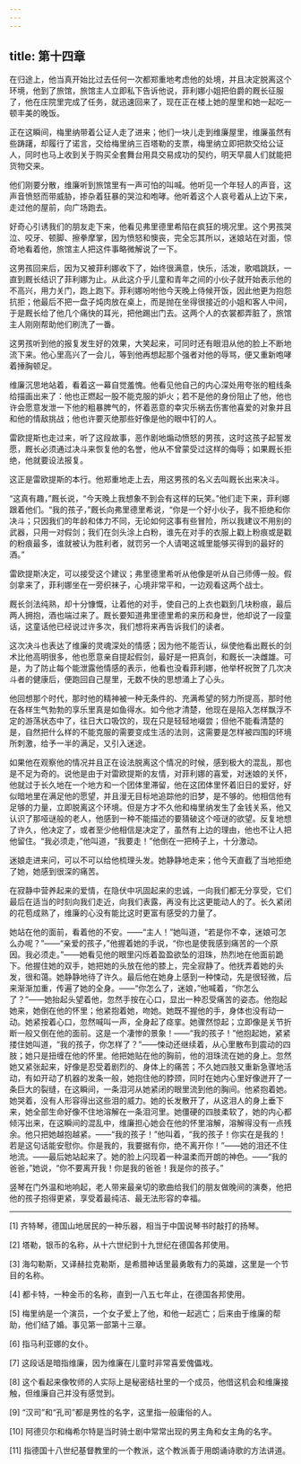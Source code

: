 ```yaml
---
---
---
```

title: 第十四章
---




在归途上，他当真开始比过去任何一次都郑重地考虑他的处境，并且决定脱离这个环境，他到了旅馆，旅馆主人立即私下告诉他说，菲利娜小姐把伯爵的厩长征服了，他在庄院里完成了任务，就迅速回来了，现在正在楼上她的屋里和她一起吃一顿丰美的晚饭。

正在这瞬间，梅里纳带着公证人走了进来；他们一块儿走到维廉屋里，维廉虽然有些踌躇，却履行了诺言，交给梅里纳三百塔勒的支票，梅里纳立即把款交给公证人，同时也马上收到关于购买全套舞台用具交易成功的契约，明天早晨人们就能把货物交来。

他们刚要分散，维廉听到旅馆里有一声可怕的叫喊。他听见一个年轻人的声音，这声音愤怒而带威胁，掺杂着狂暴的哭泣和咆哮。他听着这个人哀号着从上边下来，走过他的屋前，向广场跑去。

好奇心引诱我们的朋友走下来，他看见弗里德里希陷在疯狂的境况里。这个男孩哭泣、咬牙、顿脚、擦拳摩掌，因为愤怒和懊丧，完全忘其所以，迷娘站在对面，惊奇地看着他，旅馆主人把这件事略微解说了一下。

这男孩回来后，因为又被菲利娜收下了，始终很满意，快乐，活泼，歌唱跳跃，一直到厩长结识了菲利娜为止。从此这介乎儿童和青年之间的小伙子就开始表示他的不高兴，用力关门，跑上跑下。菲利娜吩咐他今天晚上侍候开饭，因此他更为抱怨抗拒；他最后不把一盘子炖肉放在桌上，而是抛在坐得很接近的小姐和客人中间，于是厩长给了他几个痛快的耳光，把他踢出门去。这两个人的衣裳都弄脏了，旅馆主人刚刚帮助他们刷洗了一番。

这男孩听到他的报复发生好的效果，大笑起来，可同时还有眼泪从他的脸上不断地流下来。他心里高兴了一会儿，等到他再想起那个强者对他的辱骂，便又重新咆哮着捶胸顿足。

维廉沉思地站着，看着这一幕自觉羞愧。他看见他自己的内心深处用夸张的粗线条给描画出来了：他也正燃起一股不能克服的妒火；若不是他的身份阻止了他，他也许会愿意发泄一下他的粗暴脾气的，怀着恶意的幸灾乐祸去伤害他喜爱的对象并且和他的情敌挑战；他也许要灭绝那些好像是他的眼中钉的人。

雷欧提斯也走过来，听了这段故事，恶作剧地煽动愤怒的男孩，这时这孩子起誓发愿，厩长必须通过决斗来恢复他的名誉，他从不曾蒙受过这样的侮辱；如果厩长拒绝，他就要设法报复。

这正是雷欧提斯的本行。他郑重地走上去，用这男孩的名义去叫厩长出来决斗。

“这真有趣，”厩长说，“今天晚上我想象不到会有这样的玩笑。”他们走下来，菲利娜跟着他们。“我的孩子，”厩长向弗里德里希说，“你是一个好小伙子，我不拒绝和你决斗；只因我们的年龄和体力不同，无论如何这事有些冒险，所以我建议不用别的武器，只用一对假剑；我们在剑头涂上白粉，谁先在对手的衣服上戳上粉痕或是戳的粉痕最多，谁就被认为胜利者，就罚另一个人请喝这城里能够买得到的最好的酒。”

雷欧提斯决定，可以接受这个建议；弗里德里希听从他像是听从自己师傅一般。假剑拿来了，菲利娜坐在一旁织袜子，心境非常平和，一边观看这两个战士。

厩长剑法纯熟，却十分慷慨，让着他的对手，使自己的上衣也戳到几块粉痕，最后两人拥抱，酒也端过来了。厩长要知道弗里德里希的来历和身世，他却说了一段童话，这童话他已经说过许多次，我们想将来再告诉我们的读者。

这次决斗也表达了维廉的灵魂深处的情感；因为他不能否认，纵使他看出厩长的剑术比他高明很多，他也愿意亲自提起假剑，最好是一把真剑，和厩长一决雌雄。可是，为了防止每个能泄露他情感的表示，他看也没看菲利娜，他举杯祝贺了几次决斗者的健康后，便跑回自己屋里，无数不快的思想涌上了心头。

他回想那个时代，那时他的精神被一种无条件的、充满希望的努力所提高，那时他在各样生气勃勃的享乐里真是如鱼得水。如今他才清楚，他现在是陷入怎样飘浮不定的游荡状态中了，往日大口吸饮的，现在只是轻轻地啜尝；但他不能看清楚的是，自然把什么样的不能克服的需要变成生活的法则，这需要是怎样被四围的环境所刺激，给予一半的满足，又引入迷途。

如果他在观察他的情况并且正在设法脱离这个情况的时候，感到极大的混乱，那也是不足为奇的。说他是由于对雷欧提斯的友情，对菲利娜的喜爱，对迷娘的关怀，他就过于长久地在一个地方和一个团体里滞留，他在这团体里怀着旧日的爱好，好似暗地里在满足他的愿望，并且漫无目标地追踪他的旧梦，是不够的。他相信他有足够的力量，立即脱离这个环境。但是方才不久他和梅里纳发生了金钱关系，他又认识了那哑谜般的老人，他感到一种不能描述的要猜破这个哑谜的欲望。反复地想了许久，他决定了，或者至少他相信是决定了，虽然有上边的理由，他也不让人把他留住。“我必须走，”他叫道，“我要走！”他倒在一把椅子上，十分激动。

迷娘走进来问，可以不可以给他梳理头发。她静静地走来；他今天直截了当地拒绝了她，她感到很深的痛苦。

在寂静中营养起来的爱情，在隐伏中巩固起来的忠诚，一向我们都无分享受，它们最后在适当的时刻向我们走近，向我们表露，再没有比这更能动人的了。长久紧闭的花苞成熟了，维廉的心没有能比这时更富有感受的力量了。

她站在他的面前，看着他的不安。——“主人！”她叫道，“若是你不幸，迷娘可怎么办呢？”——“亲爱的孩子，”他握着她的手说，“你也是使我感到痛苦的一个原因。我必须走。”——她看见他的眼里闪烁着盈盈欲坠的泪珠，热烈地在他面前跪下。他握住她的双手，她把她的头放在他的膝上，完全寂静了。他抚弄着她的头发，很和蔼。她静静地待了许久。最后他在她身上感到一种悚动，先是很轻微，后来渐渐加重，传遍了她的全身。——“你怎么了，迷娘，”他喊着，“你怎么了？”——她抬起头望着他，忽然手按在心口，显出一种忍受痛苦的姿态。他抱起她来，她倒在他的怀里；他紧抱着她，吻她。她既不握他的手，身体也没有动一动。她紧按着心口，忽然喊叫一声，全身起了痉挛。她骤然惊起；立即像是关节折断一般又倒在他的面前。这是一个凄惨的景象！——“我的孩子！”他抱起她，紧紧搂住她叫道，“我的孩子，你怎样了？”——悚动还继续着，从心里散布到震动的四肢；她只是扭缠在他的怀里。他把她贴在他的胸前，他的泪珠流在她的身上。忽然她又紧张起来，好像是忍受着剧烈的、身体上的痛苦；不久她四肢又重新急骤地活动，有如开动了机器的发条一般，她抱住他的脖颈，同时在她内心里好像迸开了一条巨大的裂缝，在这瞬间，一条泪河从她紧闭的眼里流到他的胸间。他紧抱着她。她哭着，没有人形容得出这些泪的威力。她的长发散开了，从这泪人的身上垂下来，她全部生命好像不住地溶解在一条泪河里。她僵硬的四肢柔软了，她的内心都倾泻出来，在这瞬间的混乱中，维廉担心她会在他的怀里溶解，溶解得没有一点残余。他只把她越抱越紧。——“我的孩子！”他叫着，“我的孩子！你实在是我的！若是这句话能安慰你。你是我的，我要据有你，绝不离开你！”——她的泪还不住地流。——最后她站起来了。她的脸上闪现着一种温柔而开朗的神色。——“我的爸爸，”她说，“你不要离开我！你是我的爸爸！我是你的孩子。”

竖琴在门外温和地响起，老人带来最亲切的歌曲给我们的朋友做晚间的演奏，他把他的孩子抱得更紧，享受着最纯洁、最无法形容的幸福。



* * *



[1] 齐特琴，德国山地居民的一种乐器，相当于中国说琴书时敲打的扬琴。

[2] 塔勒，银币的名称，从十六世纪到十九世纪在德国各邦使用。

[3] 海勾勒斯，又译赫拉克勒斯，是希腊神话里最勇敢有力的英雄，这里是一个节目的名称。

[4] 都卡特，一种金币的名称，直到一八五七年止，在德国各邦使用。

[5] 梅里纳是一个演员，一个女子爱上了他，和他一起逃亡；后来由于维廉的帮助，他们结了婚。事见第一部第十三章。

[6] 指马利亚娜的女仆。

[7] 这段话是暗指维廉，因为维廉在儿童时非常喜爱傀儡戏。

[8] 这个看起来像牧师的人实际上是秘密结社里的一个成员，他借这机会和维廉接触，但维廉自己并没有感觉到。

[9] “汉司”和“孔司”都是男性的名字，这里指一般庸俗的人。

[10] 阿德贝尔和梅希尔特是当时骑士剧中常常出现的男主角和女主角的名字。

[11] 指德国十八世纪基督教里的一个教派，这个教派善于用朗诵诗歌的方法讲道。